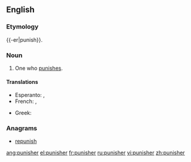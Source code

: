 {{also|Punisher}}
==English==

===Etymology===
{{-er|punish}}.

===Noun===
{{en-noun}}

# One who [[punish|punishes]].

====Translations====
{{trans-top|one who punishes}}
* Esperanto: {{t-|eo|punanto}}, {{t-|eo|punisto}}
* French: {{t+|fr|punisseur|m}}, {{t+|fr|punisseuse|f}}
{{trans-mid}}
* Greek: {{t+|el|τιμωρός|m|f|tr=timorós|sc=Grek}}
{{trans-bottom}}

===Anagrams===
* [[repunish#English|repunish]]

[[ang:punisher]]
[[el:punisher]]
[[fr:punisher]]
[[ru:punisher]]
[[vi:punisher]]
[[zh:punisher]]
